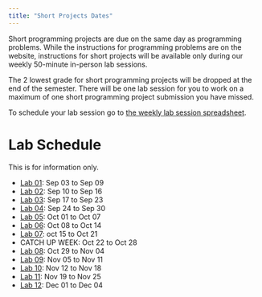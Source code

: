 ```yaml
---
title: "Short Projects Dates"
---
```


Short programming projects are due on the same day as programming problems. While the instructions for programming problems are on the website, instructions for short projects will be available only during our weekly 50-minute in-person lab sessions. 

The 2 lowest grade for short programming projects will be dropped at the end of the semester. There will be one lab session for you to work on a maximum of one short programming project submission you have missed.

To schedule your lab session go to [the weekly lab session spreadsheet](https://docs.google.com/spreadsheets/d/18gA1RiiaNIVF97qJo9bwnF25gwK3Jd60QQPN37plN6o/edit?usp=sharing).

# Lab Schedule

This is for information only. 

* [Lab 01](lab01.html): Sep 03 to Sep 09 
* [Lab 02](lab02.html): Sep 10 to Sep 16 
* [Lab 03](lab03.html): Sep 17 to Sep 23 
* [Lab 04](lab04.html): Sep 24 to Sep 30 
* [Lab 05](lab05.html): Oct 01 to Oct 07 
* [Lab 06](lab06.html): Oct 08 to Oct 14 
* [Lab 07](lab07.html): oct 15 to Oct 21 
* CATCH UP WEEK: Oct 22 to Oct 28
* [Lab 08](lab08.html): Oct 29 to Nov 04 
* [Lab 09](lab09.html): Nov 05 to Nov 11
* [Lab 10](lab10.html): Nov 12 to Nov 18
* [Lab 11](lab11.html): Nov 19 to Nov 25
* [Lab 12](lab12.html): Dec 01 to Dec 04